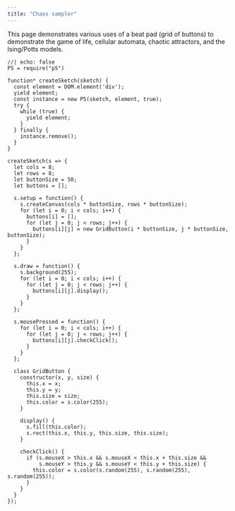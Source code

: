 ```yaml
---
title: "Chaos sampler"
---
```


This page demonstrates various uses of a beat pad (grid of buttons) to demonstrate the game of life, cellular automata,
chaotic attractors, and the Ising/Potts models. 

```ojs
//| echo: false
P5 = require("p5")

function* createSketch(sketch) {
  const element = DOM.element('div');
  yield element;
  const instance = new P5(sketch, element, true);
  try {
    while (true) {
      yield element;
    }
  } finally {
    instance.remove();
  }
}

createSketch(s => {
  let cols = 8;
  let rows = 8;
  let buttonSize = 50;
  let buttons = [];

  s.setup = function() {
    s.createCanvas(cols * buttonSize, rows * buttonSize);
    for (let i = 0; i < cols; i++) {
      buttons[i] = [];
      for (let j = 0; j < rows; j++) {
        buttons[i][j] = new GridButton(i * buttonSize, j * buttonSize, buttonSize);
      }
    }
  };

  s.draw = function() {
    s.background(255);
    for (let i = 0; i < cols; i++) {
      for (let j = 0; j < rows; j++) {
        buttons[i][j].display();
      }
    }
  };

  s.mousePressed = function() {
    for (let i = 0; i < cols; i++) {
      for (let j = 0; j < rows; j++) {
        buttons[i][j].checkClick();
      }
    }
  };

  class GridButton {
    constructor(x, y, size) {
      this.x = x;
      this.y = y;
      this.size = size;
      this.color = s.color(255);
    }

    display() {
      s.fill(this.color);
      s.rect(this.x, this.y, this.size, this.size);
    }

    checkClick() {
      if (s.mouseX > this.x && s.mouseX < this.x + this.size &&
          s.mouseY > this.y && s.mouseY < this.y + this.size) {
        this.color = s.color(s.random(255), s.random(255), s.random(255));
      }
    }
  }
});
```